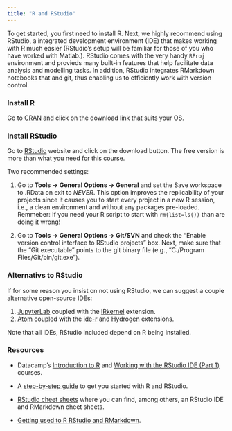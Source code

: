 ```yaml
---
title: "R and RStudio"
---
```


To get started, you first need to install R. Next, we highly recommend using RStudio, a integrated development environment (IDE) that makes working with R much easier (RStudio's setup will be familiar for those of you who have worked with Matlab.). RStudio comes with the very handy `RProj` environment and provieds many built-in features that help facilitate data analysis and modelling tasks. In addition, RStudio integrates RMarkdown notebooks that and git, thus enabling us to efficiently work with version control. 


### Install R

Go to [CRAN](https://cloud.r-project.org/) and click on the download link that suits your OS.


### Install RStudio

Go to [RStudio](https://www.rstudio.com/) website and click on the download button. The free version is more than what you need for this course.

Two recommended settings:

1. Go to **Tools -> General Options -> General** and set the Save workspace to .RData on exit to *NEVER*. This option improves the replicability of your projects since it causes you to start every project in a new R session, i.e., a clean environment and without any packages pre-loaded. Remmeber: If you need your R script to start with `rm(list=ls())` than are doing it wrong!

2. Go to **Tools -> General Options -> Git/SVN** and check the "Enable version control interface to RStudio projects" box. Next, make sure that the "Git executable" points to the git binary file (e.g., "C:/Program Files/Git/bin/git.exe").


### Alternativs to RStudio

If for some reason you insist on not using RStudio, we can suggest a couple alternative open-source IDEs:

1. [JupyterLab](https://jupyterlab.readthedocs.io/en/stable/#) coupled with the [IRkernel](https://github.com/IRkernel/IRkernel) extension.
2. [Atom](https://atom.io/) coupled with the [ide-r](https://atom.io/packages/ide-r) and [Hydrogen](https://atom.io/packages/hydrogen) extensions.

Note that all IDEs, RStudio included depend on R being installed.

### Resources

* Datacamp's [Introduction to R](https://www.datacamp.com/courses/free-introduction-to-r) and [Working with the RStudio IDE (Part 1)](https://www.datacamp.com/courses/working-with-the-rstudio-ide-part-1) courses.
* A [step-by-step guide](https://rforeval.com/courses/setup/) to get you started with R and RStudio.
* [RStudio cheet sheets](https://www.rstudio.com/resources/cheatsheets/) where you can find, among others, an RStudio IDE and RMarkdown cheet sheets.

* [Getting used to R RStudio and RMarkdown](https://rbasics.netlify.com/index.html).


